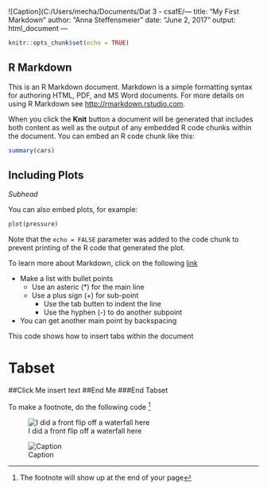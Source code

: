 ![Caption](C:/Users/mecha/Documents/Dat 3 - csafE/---
title: "My First Markdown"
author: "Anna Steffensmeier"
date: "June 2, 2017"
output: html_document
---

```{r setup, include=FALSE}
knitr::opts_chunk$set(echo = TRUE)
```

## R Markdown

This is an R Markdown document. Markdown is a simple formatting syntax for authoring HTML, PDF, and MS Word documents. For more details on using R Markdown see <http://rmarkdown.rstudio.com>.

When you click the **Knit** button a document will be generated that includes both content as well as the output of any embedded R code chunks within the document. You can embed an R code chunk like this:

```{r cars}
summary(cars)
```

## Including Plots
*Subhead*


You can also embed plots, for example:

```{r pressure, echo=FALSE}
plot(pressure)
```

Note that the `echo = FALSE` parameter was added to the code chunk to prevent printing of the R code that generated the plot.

To learn more about Markdown, click on the following [link](www.rstudio.com)

* Make a list with bullet points
    + Use an asteric (*) for the main line
    + Use a plus sign (+) for sub-point
        - Use the tab butten to indent the line
        - Use the hyphen (-) to do another subpoint
* You can get another main point by backspacing

This code shows how to insert tabs within the document

# Tabset {.tabset .tabset-fade .tabset-pills}
##Click Me
insert text
##End Me
###End Tabset

To make a footnote, do the following code [^1]

![I did a front flip off a waterfall here](C:/Users/Anna/Pictures/P7230133.JPG)

[^1]: The footnote will show up at the end of your page

![Caption](5_powers_chest_hair.jpg)

